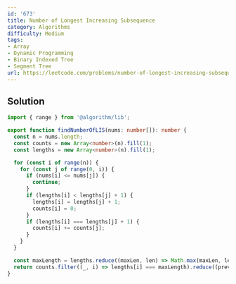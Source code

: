 ```yaml
---
id: '673'
title: Number of Longest Increasing Subsequence
category: Algorithms
difficulty: Medium
tags:
- Array
- Dynamic Programming
- Binary Indexed Tree
- Segment Tree
url: https://leetcode.com/problems/number-of-longest-increasing-subsequence
---
```


## Solution

```typescript filename="solution.ts" copy
import { range } from '@algorithm/lib';

export function findNumberOfLIS(nums: number[]): number {
  const n = nums.length;
  const counts = new Array<number>(n).fill(1);
  const lengths = new Array<number>(n).fill(1);

  for (const i of range(n)) {
    for (const j of range(0, i)) {
      if (nums[i] <= nums[j]) {
        continue;
      }
      if (lengths[i] < lengths[j] + 1) {
        lengths[i] = lengths[j] + 1;
        counts[i] = 0;
      }
      if (lengths[i] === lengths[j] + 1) {
        counts[i] += counts[j];
      }
    }
  }

  const maxLength = lengths.reduce((maxLen, len) => Math.max(maxLen, len), 0);
  return counts.filter((_, i) => lengths[i] === maxLength).reduce((prev, cnt) => prev + cnt, 0);
}
```

